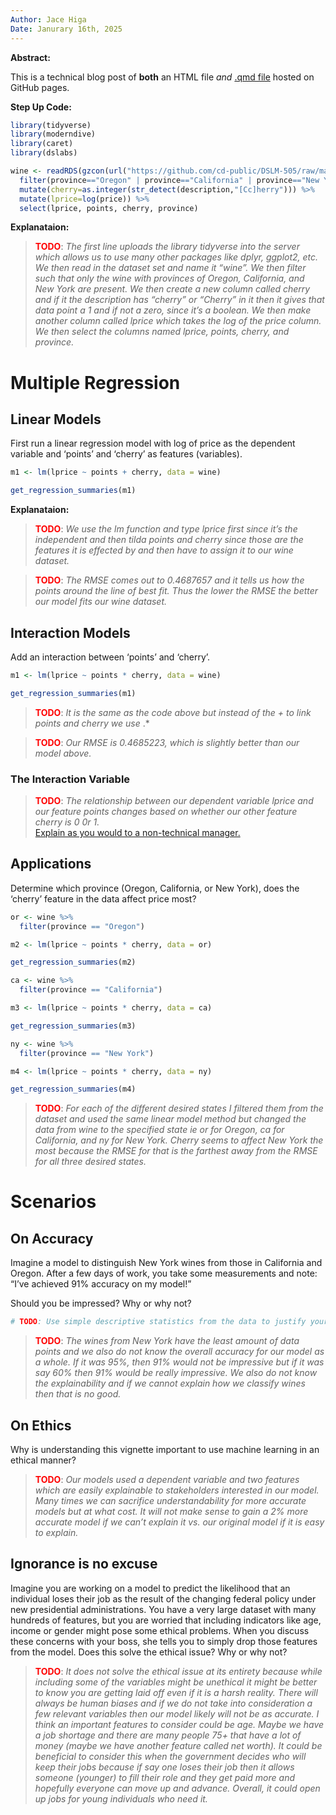 ```yaml
---
Author: Jace Higa
Date: Janurary 16th, 2025
---
```

**Abstract:**

This is a technical blog post of **both** an HTML file *and* [.qmd file](src/wine_of_pnw.qmd) hosted on GitHub pages.

**Step Up Code:**
```r
library(tidyverse) 
library(moderndive)
library(caret)
library(dslabs)

wine <- readRDS(gzcon(url("https://github.com/cd-public/DSLM-505/raw/master/dat/wine.rds"))) %>%
  filter(province=="Oregon" | province=="California" | province=="New York") %>% 
  mutate(cherry=as.integer(str_detect(description,"[Cc]herry"))) %>% 
  mutate(lprice=log(price)) %>% 
  select(lprice, points, cherry, province)
```

**Explanataion:**

> <span style="color:red;font-weight:bold">TODO</span>: *The first line uploads the library tidyverse into the server which allows us to use many other packages like dplyr, ggplot2, etc. We then read in the dataset set and name it "wine". We then filter such that only the wine with provinces of Oregon, California, and New York are present. We then create a new column called cherry and if it the description has "cherry" or "Cherry" in it then it gives that data point a 1 and if not a zero, since it's a boolean. We then make another column called lprice which takes the log of the price column. We then select the columns named lprice, points, cherry, and province.*

# Multiple Regression

## Linear Models

First run a linear regression model with log of price as the dependent variable and 'points' and 'cherry' as features (variables).

```r
m1 <- lm(lprice ~ points + cherry, data = wine)

get_regression_summaries(m1)
```

**Explanataion:**

> <span style="color:red;font-weight:bold">TODO</span>: *We use the lm function and type lprice first since it's the independent and then tilda points and cherry since those are the features it is effected by and then have to assign it to our wine dataset.*  

> <span style="color:red;font-weight:bold">TODO</span>: *The RMSE comes out to 0.4687657 and it tells us how the points around the line of best fit. Thus the lower the RMSE the better our model fits our wine dataset.*

## Interaction Models

Add an interaction between 'points' and 'cherry'. 

```r
m1 <- lm(lprice ~ points * cherry, data = wine)

get_regression_summaries(m1)
```

> <span style="color:red;font-weight:bold">TODO</span>: *It is the same as the code above but instead of the + to link points and cherry we use *.*

> <span style="color:red;font-weight:bold">TODO</span>: *Our RMSE is 0.4685223, which is slightly better than our model above.*

### The Interaction Variable

> <span style="color:red;font-weight:bold">TODO</span>: *The relationship between our dependent variable lprice and our feature points changes based on whether our other feature cherry is 0 0r 1.* <br>[Explain as you would to a non-technical manager.](https://youtube.com/clip/UgkxY7ohjoimIef6zpPLjgQHqJcJHeZptuVm?feature=shared)

## Applications

Determine which province (Oregon, California, or New York), does the 'cherry' feature in the data affect price most?

```r
or <- wine %>%
  filter(province == "Oregon")

m2 <- lm(lprice ~ points * cherry, data = or)

get_regression_summaries(m2)

```
```r
ca <- wine %>%
  filter(province == "California")

m3 <- lm(lprice ~ points * cherry, data = ca)

get_regression_summaries(m3)

```

```r
ny <- wine %>%
  filter(province == "New York")

m4 <- lm(lprice ~ points * cherry, data = ny)

get_regression_summaries(m4)
```
> <span style="color:red;font-weight:bold">TODO</span>: *For each of the different desired states I filtered them from the dataset and used the same linear model method but changed the data from wine to the specified state ie or for Oregon, ca for California, and ny for New York. Cherry seems to affect New York the most because the RMSE for that is the farthest away from the RMSE for all three desired states.*

# Scenarios

## On Accuracy

Imagine a model to distinguish New York wines from those in California and Oregon. After a few days of work, you take some measurements and note: "I've achieved 91% accuracy on my model!" 

Should you be impressed? Why or why not?

```r
# TODO: Use simple descriptive statistics from the data to justify your answer.
```

> <span style="color:red;font-weight:bold">TODO</span>: *The wines from New York have the least amount of data points and we also do not know the overall accuracy for our model as a whole. If it was 95%, then 91% would not be impressive but if it was say 60% then 91% would be really impressive. We also do not know the explainability and if we cannot explain how we classify wines then that is no good.*

## On Ethics

Why is understanding this vignette important to use machine learning in an ethical manner?

> <span style="color:red;font-weight:bold">TODO</span>: *Our models used a dependent variable and two features which are easily explainable to stakeholders interested in our model. Many times we can sacrifice understandability for more accurate models but at what cost. It will not make sense to gain a 2% more accurate model if we can't explain it vs. our original model if it is easy to explain.*

## Ignorance is no excuse
Imagine you are working on a model to predict the likelihood that an individual loses their job as the result of the changing federal policy under new presidential administrations. You have a very large dataset with many hundreds of features, but you are worried that including indicators like age, income or gender might pose some ethical problems. When you discuss these concerns with your boss, she tells you to simply drop those features from the model. Does this solve the ethical issue? Why or why not?

> <span style="color:red;font-weight:bold">TODO</span>: *It does not solve the ethical issue at its entirety because while including some of the variables might be unethical it might be better to know you are getting laid off even if it is a harsh reality. There will always be human biases and if we do not take into consideration a few relevant variables then our model likely will not be as accurate. I think an important features to consider could be age. Maybe we have a job shortage and there are many people 75+ that have a lot of money (maybe we have another feature called net worth). It could be beneficial to consider this when the government decides who will keep their jobs because if say one loses their job then it allows someone (younger) to fill their role and they get paid more and hopefully everyone can move up and advance. Overall, it could open up jobs for young individuals who need it. *
